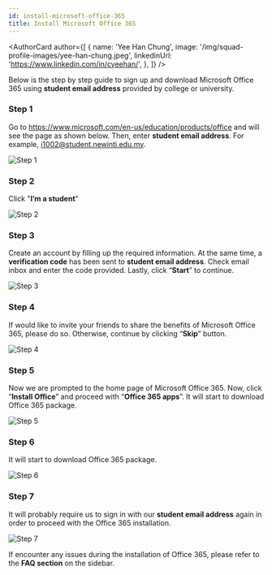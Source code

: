```yaml
---
id: install-microsoft-office-365
title: Install Microsoft Office 365
---
```



<AuthorCard
  author={[
    {
      name: 'Yee Han Chung',
      image: '/img/squad-profile-images/yee-han-chung.jpeg',
      linkedinUrl: 'https://www.linkedin.com/in/cyeehan/',
    },
  ]}
/>

Below is the step by step guide to sign up and download Microsoft Office 365 using **student email address** provided by college or university.

### Step 1

Go to https://www.microsoft.com/en-us/education/products/office and will see the page as shown below. Then, enter **student email address**. For example, i1002@student.newinti.edu.my.

![Step 1](../installation/install-guides/guide-step-1.png)

### Step 2

Click "**I’m a student**"

![Step 2](../installation/install-guides/guide-step-2.png)

### Step 3

Create an account by filling up the required information. At the same time, a **verification code** has been sent to **student email address**. Check email inbox and enter the code provided. Lastly, click “**Start**” to continue.

![Step 3](../installation/install-guides/guide-step-3.png)

### Step 4

If would like to invite your friends to share the benefits of Microsoft Office 365, please do so. Otherwise, continue by clicking “**Skip**” button.

![Step 4](../installation/install-guides/guide-step-4.png)

### Step 5

Now we are prompted to the home page of Microsoft Office 365. Now, click “**Install Office**” and proceed with “**Office 365 apps**”. It will start to download Office 365 package.

![Step 5](../installation/install-guides/guide-step-5.png)

### Step 6

It will start to download Office 365 package.

![Step 6](../installation/install-guides/guide-step-6.png)

### Step 7

It will probably require us to sign in with our **student email address** again in order to proceed with the Office 365 installation.

![Step 7](../installation/install-guides/guide-step-7.png)

If encounter any issues during the installation of Office 365, please refer to the **FAQ section** on the sidebar.
